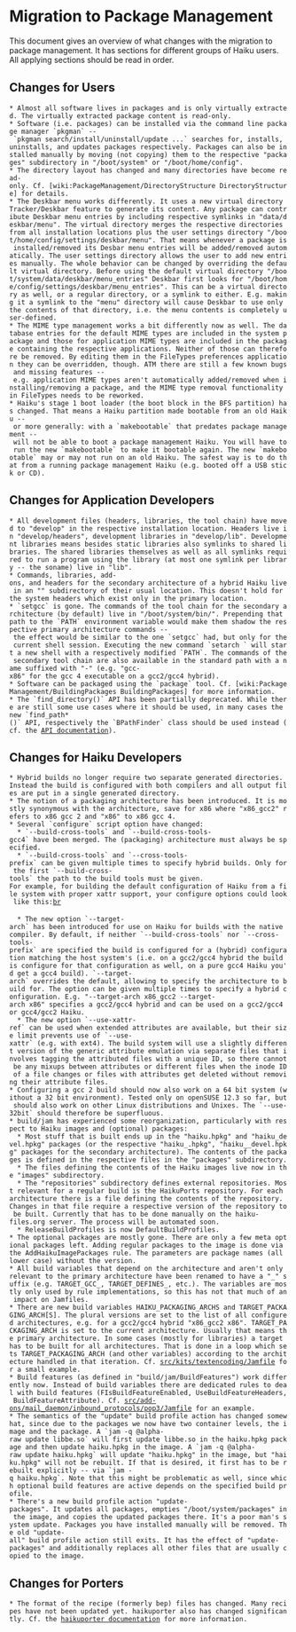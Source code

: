 = Migration to Package Management =

This document gives an overview of what changes with the migration to package management. It has sections for different groups of Haiku users. All applying sections should be read in order.


== Changes for Users ==

 * Almost all software lives in packages and is only virtually extracted. The virtually extracted package content is read-only.
 * Software (i.e. packages) can be installed via the command line package manager `pkgman` -- `pkgman search/install/uninstall/update ...` searches for, installs, uninstalls, and updates packages respectively. Packages can also be installed manually by moving (not copying) them to the respective "packages" subdirectory in "/boot/system" or "/boot/home/config".
 * The directory layout has changed and many directories have become read-only. Cf. [wiki:PackageManagement/DirectoryStructure DirectoryStructure] for details.
 * The Deskbar menu works differently. It uses a new virtual directory Tracker/Deskbar feature to generate its content. Any package can contribute Deskbar menu entries by including respective symlinks in "data/deskbar/menu". The virtual directory merges the respective directories from all installation locations plus the user settings directory "/boot/home/config/settings/deskbar/menu". That means whenever a package is installed/removed its Desbar menu entries will be added/removed automatically. The user settings directory allows the user to add new entries manually. The whole behavior can be changed by overriding the default virtual directory. Before using the default virtual directory "/boot/system/data/deskbar/menu_entries" Deskbar first looks for "/boot/home/config/settings/deskbar/menu_entries". This can be a virtual directory as well, or a regular directory, or a symlink to either. E.g. making it a symlink to the "menu" directory will cause Deskbar to use only the contents of that directory, i.e. the menu contents is completely user-defined.
 * The MIME type management works a bit differently now as well. The database entries for the default MIME types are included in the system package and those for application MIME types are included in the package containing the respective applications. Neither of those can therefore be removed. By editing them in the FileTypes preferences application they can be overridden, though. ATM there are still a few known bugs and missing features -- e.g. application MIME types aren't automatically added/removed when installing/removing a package, and the MIME type removal functionality in FileTypes needs to be reworked.
 * Haiku's stage 1 boot loader (the boot block in the BFS partition) has changed. That means a Haiku partition made bootable from an old Haiku -- or more generally: with a `makebootable` that predates package management -- will not be able to boot a package management Haiku. You will have to run the new `makebootable` to make it bootable again. The new `makebootable` may or may not run on an old Haiku. The safest way is to do that from a running package management Haiku (e.g. booted off a USB stick or CD).


== Changes for Application Developers ==

 * All development files (headers, libraries, the tool chain) have moved to "develop" in the respective installation location. Headers live in "develop/headers", development libraries in "develop/lib". Development libraries means besides static libraries also symlinks to shared libraries. The shared libraries themselves as well as all symlinks required to run a program using the library (at most one symlink per library -- the soname) live in "lib".
 * Commands, libraries, add-ons, and headers for the secondary architecture of a hybrid Haiku live in an "<arch>" subdirectory of their usual location. This doesn't hold for the system headers which exist only in the primary location.
 * `setgcc` is gone. The commands of the tool chain for the secondary architecture (by default) live in "/boot/system/bin/<arch>". Prepending that path to the `PATH` environment variable would make them shadow the respective primary architecture commands -- the effect would be similar to the one `setgcc` had, but only for the current shell session. Executing the new command `setarch <arch>` will start a new shell with a respectively modified `PATH`. The commands of the secondary tool chain are also available in the standard path with a name suffixed with "-<arch>" (e.g. "gcc-x86" for the gcc 4 executable on a gcc2/gcc4 hybrid).
 * Software can be packaged using the `package` tool. Cf. [wiki:PackageManagement/BuildingPackages BuildingPackages] for more information.
 * The `find_directory()` API has been partially deprecated. While there are still some use cases where it should be used, in many cases the new `find_path*()` API, respectively the `BPathFinder` class should be used instead (cf. the [http://api.haiku-os.org/FindDirectory_8h.html API documentation]).


== Changes for Haiku Developers ==

 * Hybrid builds no longer require two separate generated directories. Instead the build is configured with both compilers and all output files are put in a single generated directory.
 * The notion of a packaging architecture has been introduced. It is mostly synonymous with the architecture, save for x86 where "x86_gcc2" refers to x86 gcc 2 and "x86" to x86 gcc 4.
 * Several `configure` script option have changed:
   * `--build-cross-tools` and `--build-cross-tools-gcc4` have been merged. The (packaging) architecture must always be specified.
   * `--build-cross-tools` and `--cross-tools-prefix` can be given multiple times to specify hybrid builds. Only for the first `--build-cross-tools` the path to the build tools must be given.
 For example, for building the default configuration of Haiku from a file system with proper xattr support, your configure options could look like this:[[br]]
 {{{$ ./configure --build-cross-tools x86_gcc2 ../buildtools --build-cross-tools x86 --use-xattr}}}
   * The new option `--target-arch` has been introduced for use on Haiku for builds with the native compiler. By default, if neither `--build-cross-tools` nor `--cross-tools-prefix` are specified the build is configured for a (hybrid) configuration matching the host system's (i.e. on a gcc2/gcc4 hybrid the build is configure for that configuration as well, on a pure gcc4 Haiku you'd get a gcc4 build). `--target-arch` overrides the default, allowing to specify the architecture to build for. The option can be given multiple times to specify a hybrid configuration. E.g. "--target-arch x86_gcc2 --target-arch x86" specifies a gcc2/gcc4 hybrid and can be used on a gcc2/gcc4 or gcc4/gcc2 Haiku.
   * The new option `--use-xattr-ref` can be used when extended attributes are available, but their size limit prevents use of `--use-xattr` (e.g. with ext4). The build system will use a slightly different version of the generic attribute emulation via separate files that involves tagging the attributed files with a unique ID, so there cannot be any mixups between attributes or different files when the inode ID of a file changes or files with attributes get deleted without removing their attribute files.
 * Configuring a gcc 2 build should now also work on a 64 bit system (without a 32 bit environment). Tested only on openSUSE 12.3 so far, but should also work on other Linux distributions and Unixes. The `--use-32bit` should therefore be superfluous.
 * build/jam has experienced some reorganization, particularly with respect to Haiku images and (optional) packages:
   * Most stuff that is built ends up in the "haiku.hpkg" and "haiku_devel.hpkg" packages (or the respective "haiku_<arch>.hpkg", "haiku_<arch>_devel.hpkg" packages for the secondary architecture). The contents of the packages is defined in the respective files in the "packages" subdirectory.
   * The files defining the contents of the Haiku images live now in the "images" subdirectory.
   * The "repositories" subdirectory defines external repositories. Most relevant for a regular build is the HaikuPorts repository. For each architecture there is a file defining the contents of the repository. Changes in that file require a respective version of the repository to be built. Currently that has to be done manually on the haiku-files.org server. The process will be automated soon.
   * ReleaseBuildProfiles is now DefaultBuildProfiles.
 * The optional packages are mostly gone. There are only a few meta optional packages left. Adding regular packages to the image is done via the AddHaikuImagePackages rule. The parameters are package names (all lower case) without the version.
 * All build variables that depend on the architecture and aren't only relevant to the primary architecture have been renamed to have a "_<arch>" suffix (e.g. TARGET_GCC_<arch>, TARGET_DEFINES_<arch>, etc.). The variables are mostly only used by rule implementations, so this has not that much of an impact on Jamfiles.
 * There are new build variables HAIKU_PACKAGING_ARCHS and TARGET_PACKAGING_ARCH[S]. The plural versions are set to the list of all configured architectures, e.g. for a gcc2/gcc4 hybrid "x86_gcc2 x86". TARGET_PACKAGING_ARCH is set to the current architecture. Usually that means the primary architecture. In some cases (mostly for libraries) a target has to be built for all architectures. That is done in a loop which sets TARGET_PACKAGING_ARCH (and other variables) according to the architecture handled in that iteration. Cf. [https://github.com/haiku/HaikuPM/blob/package-management/src/kits/textencoding/Jamfile src/kits/textencoding/Jamfile] for a small example.
 * Build features (as defined in "build/jam/BuildFeatures") work differently now. Instead of build variables there are dedicated rules to deal with build features (FIsBuildFeatureEnabled, UseBuildFeatureHeaders, BuildFeatureAttribute). Cf. [https://github.com/haiku/HaikuPM/blob/package-management/src/add-ons/mail_daemon/inbound_protocols/pop3/Jamfile src/add-ons/mail_daemon/inbound_protocols/pop3/Jamfile] for an example.
 * The semantics of the "update" build profile action has changed somewhat, since due to the packages we now have two container levels, the image and the package. A `jam -q @alpha-raw update libbe.so` will first update libbe.so in the haiku.hpkg package and then update haiku.hpkg in the image. A `jam -q @alpha-raw update haiku.hpkg` will update "haiku.hpkg" in the image, but "haiku.hpkg" will not be rebuilt. If that is desired, it first has to be rebuilt explicitly -- via `jam -q haiku.hpkg`. Note that this might be problematic as well, since which optional build features are active depends on the specified build profile.
 * There's a new build profile action "update-packages". It updates all packages, empties "/boot/system/packages" in the image, and copies the updated packages there. It's a poor man's system update. Packages you have installed manually will be removed. The old "update-all" build profile action still exits. It has the effect of "update-packages" and additionally replaces all other files that are usually copied to the image.


== Changes for Porters ==

 * The format of the recipe (formerly bep) files has changed. Many recipes have not been updated yet. haikuporter also has changed significantly. Cf. the [https://github.com/haikuports/haikuports/wiki/HaikuPorterForPM haikuporter documentation] for more information.
